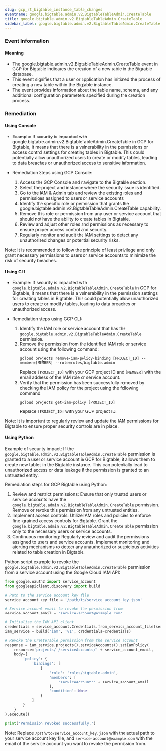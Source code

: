 ```yaml
--- 
slug: gcp_rt_bigtable_instance_table_changes
eventname: google.bigtable.admin.v2.BigtableTableAdmin.CreateTable
title: google.bigtable.admin.v2.BigtableTableAdmin.CreateTable
sidebar_label: google.bigtable.admin.v2.BigtableTableAdmin.CreateTable
---
```

                       
### Event Information

#### Meaning

- The google.bigtable.admin.v2.BigtableTableAdmin.CreateTable event in GCP for Bigtable indicates the creation of a new table in the Bigtable database.
- This event signifies that a user or application has initiated the process of creating a new table within the Bigtable instance.
- The event provides information about the table name, schema, and any additional configuration parameters specified during the creation process.

### Remediation

#### Using Console

- Example: If security is impacted with google.bigtable.admin.v2.BigtableTableAdmin.CreateTable in GCP for Bigtable, it means that there is a vulnerability in the permissions or access control settings for creating tables in Bigtable. This could potentially allow unauthorized users to create or modify tables, leading to data breaches or unauthorized access to sensitive information.

- Remediation Steps using GCP Console:
  1. Access the GCP Console and navigate to the Bigtable section.
  2. Select the project and instance where the security issue is identified.
  3. Go to the IAM & Admin tab and review the existing roles and permissions assigned to users or service accounts.
  4. Identify the specific role or permission that grants the google.bigtable.admin.v2.BigtableTableAdmin.CreateTable capability.
  5. Remove this role or permission from any user or service account that should not have the ability to create tables in Bigtable.
  6. Review and adjust other roles and permissions as necessary to ensure proper access control and security.
  7. Regularly monitor and audit the IAM settings to detect any unauthorized changes or potential security risks.

Note: It is recommended to follow the principle of least privilege and only grant necessary permissions to users or service accounts to minimize the risk of security breaches.

#### Using CLI

- Example: If security is impacted with `google.bigtable.admin.v2.BigtableTableAdmin.CreateTable` in GCP for Bigtable, it means that there is a vulnerability in the permission settings for creating tables in Bigtable. This could potentially allow unauthorized users to create or modify tables, leading to data breaches or unauthorized access.

- Remediation steps using GCP CLI:
  1. Identify the IAM role or service account that has the `google.bigtable.admin.v2.BigtableTableAdmin.CreateTable` permission.
  2. Remove the permission from the identified IAM role or service account using the following command:
     ```
     gcloud projects remove-iam-policy-binding [PROJECT_ID] --member=[MEMBER] --role=roles/bigtable.admin
     ```
     Replace `[PROJECT_ID]` with your GCP project ID and `[MEMBER]` with the email address of the IAM role or service account.
  3. Verify that the permission has been successfully removed by checking the IAM policy for the project using the following command:
     ```
     gcloud projects get-iam-policy [PROJECT_ID]
     ```
     Replace `[PROJECT_ID]` with your GCP project ID.

Note: It is important to regularly review and update the IAM permissions for Bigtable to ensure proper security controls are in place.

#### Using Python

Example of security impact: If the `google.bigtable.admin.v2.BigtableTableAdmin.CreateTable` permission is granted to a user or service account in GCP for Bigtable, it allows them to create new tables in the Bigtable instance. This can potentially lead to unauthorized access or data leakage if the permission is granted to an untrusted entity.

Remediation steps for GCP Bigtable using Python:
1. Review and restrict permissions: Ensure that only trusted users or service accounts have the `google.bigtable.admin.v2.BigtableTableAdmin.CreateTable` permission. Remove or revoke this permission from any untrusted entities.
2. Implement access controls: Utilize IAM roles and policies to enforce fine-grained access controls for Bigtable. Grant the `google.bigtable.admin.v2.BigtableTableAdmin.CreateTable` permission only to the necessary users or service accounts.
3. Continuous monitoring: Regularly review and audit the permissions assigned to users and service accounts. Implement monitoring and alerting mechanisms to detect any unauthorized or suspicious activities related to table creation in Bigtable.

Python script example to revoke the `google.bigtable.admin.v2.BigtableTableAdmin.CreateTable` permission from a service account using the Google Cloud IAM API:

```python
from google.oauth2 import service_account
from googleapiclient.discovery import build

# Path to the service account key file
service_account_key_file = '/path/to/service_account_key.json'

# Service account email to revoke the permission from
service_account_email = 'service-account@example.com'

# Initialize the IAM API client
credentials = service_account.Credentials.from_service_account_file(service_account_key_file)
iam_service = build('iam', 'v1', credentials=credentials)

# Revoke the CreateTable permission from the service account
response = iam_service.projects().serviceAccounts().setIamPolicy(
    resource='projects/-/serviceAccounts/' + service_account_email,
    body={
        'policy': {
            'bindings': [
                {
                    'role': 'roles/bigtable.admin',
                    'members': [
                        'serviceAccount:' + service_account_email
                    ],
                    'condition': None
                }
            ]
        }
    }
).execute()

print('Permission revoked successfully.')
```

Note: Replace `/path/to/service_account_key.json` with the actual path to your service account key file, and `service-account@example.com` with the email of the service account you want to revoke the permission from.


 